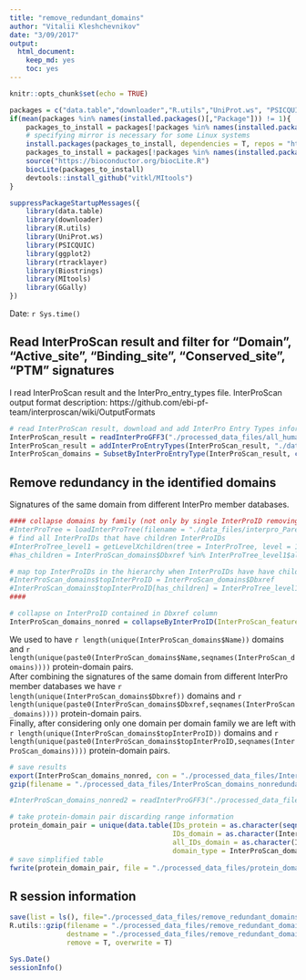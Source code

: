 ```yaml
---
title: "remove_redundant_domains"
author: "Vitalii Kleshchevnikov"
date: "3/09/2017"
output: 
  html_document: 
    keep_md: yes
    toc: yes
---
```


```r
knitr::opts_chunk$set(echo = TRUE)

packages = c("data.table","downloader","R.utils","UniProt.ws", "PSICQUIC", "ggplot2", "rtracklayer", "Biostrings", "MItools", "GGally")
if(mean(packages %in% names(installed.packages()[,"Package"])) != 1){
    packages_to_install = packages[!packages %in% names(installed.packages()[,"Package"])]
    # specifying mirror is necessary for some Linux systems
    install.packages(packages_to_install, dependencies = T, repos = "http://mirrors.ebi.ac.uk/CRAN/")
    packages_to_install = packages[!packages %in% names(installed.packages()[,"Package"])]
    source("https://bioconductor.org/biocLite.R")
    biocLite(packages_to_install)
    devtools::install_github("vitkl/MItools")
}

suppressPackageStartupMessages({
    library(data.table)
    library(downloader)
    library(R.utils)
    library(UniProt.ws)
    library(PSICQUIC)
    library(ggplot2)
    library(rtracklayer)
    library(Biostrings)
    library(MItools)
    library(GGally)
})
```

Date: `r Sys.time()`

## Read InterProScan result and filter for "Domain", "Active_site", "Binding_site", "Conserved_site", "PTM" signatures

I read InterProScan result and the InterPro_entry_types file. InterProScan output format description: https://github.com/ebi-pf-team/interproscan/wiki/OutputFormats  

```r
# read InterProScan result, download and add InterPro Entry Types information, extract from relevant columns and add names metadata and sequence length information
InterProScan_result = readInterProGFF3("./processed_data_files/all_human_viral_protein_domains092017.gff3.gz", processed = F)
InterProScan_result = addInterProEntryTypes(InterProScan_result, "./data_files/entry.list")
InterProScan_domains = SubsetByInterProEntryType(InterProScan_result, c("Domain"))
```

## Remove redundancy in the identified domains

Signatures of the same domain from different InterPro member databases.  

```r
#### collapse domains by family (not only by single InterProID removing multiple the databases), In domain families: assign all domains to the top domain.
#InterProTree = loadInterProTree(filename = "./data_files/interpro_ParentChildTreeFile.txt")
# find all InterProIDs that have children InterProIDs
#InterProTree_level1 = getLevelXchildren(tree = InterProTree, level = 1) 
#has_children = InterProScan_domains$Dbxref %in% InterProTree_level1$allchildren

# map top InterProIDs in the hierarchy when InterProIDs have have children InterProIDs
#InterProScan_domains$topInterProID = InterProScan_domains$Dbxref
#InterProScan_domains$topInterProID[has_children] = InterProTree_level1$level1[match(InterProScan_domains$Dbxref, #InterProTree_level1$allchildren)][has_children]
#### 

# collapse on InterProID contained in Dbxref column
InterProScan_domains_nonred = collapseByInterProID(InterProScan_features = InterProScan_domains, id_col = "Dbxref")
```

We used to have `r length(unique(InterProScan_domains$Name))` domains and `r length(unique(paste0(InterProScan_domains$Name,seqnames(InterProScan_domains))))` protein-domain pairs.   
After combining the signatures of the same domain from different InterPro member databases we have `r length(unique(InterProScan_domains$Dbxref))` domains and `r length(unique(paste0(InterProScan_domains$Dbxref,seqnames(InterProScan_domains))))` protein-domain pairs.   
Finally, after considering only one domain per domain family we are left with `r length(unique(InterProScan_domains$topInterProID))` domains and `r length(unique(paste0(InterProScan_domains$topInterProID,seqnames(InterProScan_domains))))` protein-domain pairs.  

```r
# save results
export(InterProScan_domains_nonred, con = "./processed_data_files/InterProScan_domains_nonredundant.gff3", format = "gff3")
gzip(filename = "./processed_data_files/InterProScan_domains_nonredundant.gff3", destname = "./processed_data_files/InterProScan_domains_nonredundant.gff3.gz", overwrite = T, remove = T)

#InterProScan_domains_nonred2 = readInterProGFF3("./processed_data_files/InterProScan_domains_nonredundant.gff3.gz", processed = T)

# take protein-domain pair discarding range information
protein_domain_pair = unique(data.table(IDs_protein = as.character(seqnames(InterProScan_domains_nonred)),
                                        IDs_domain = as.character(InterProScan_domains_nonred$topInterProID),
                                        all_IDs_domain = as.character(InterProScan_domains_nonred$Dbxref),
                                        domain_type = InterProScan_domains_nonred$ENTRY_TYPE))
# save simplified table
fwrite(protein_domain_pair, file = "./processed_data_files/protein_domain_pair", sep = "\t")
```

## R session information

```r
save(list = ls(), file="./processed_data_files/remove_redundant_domains_clust.RData")
R.utils::gzip(filename = "./processed_data_files/remove_redundant_domains_clust.RData",
              destname = "./processed_data_files/remove_redundant_domains_clust.RData.gz",
              remove = T, overwrite = T)

Sys.Date()
sessionInfo()
```